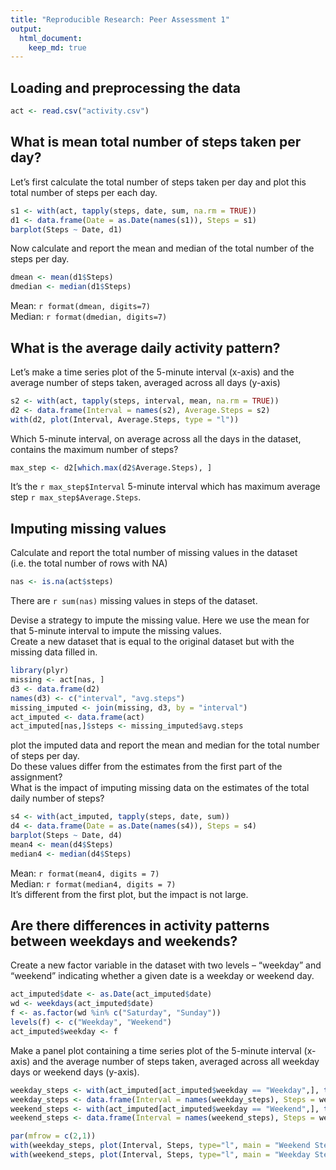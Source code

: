 ```yaml
---
title: "Reproducible Research: Peer Assessment 1"
output: 
  html_document:
    keep_md: true
---
```


## Loading and preprocessing the data
```r
act <- read.csv("activity.csv")
```

## What is mean total number of steps taken per day?
Let's first calculate the total number of steps taken per day and plot this total number of steps per each day.  
```r
s1 <- with(act, tapply(steps, date, sum, na.rm = TRUE))
d1 <- data.frame(Date = as.Date(names(s1)), Steps = s1)
barplot(Steps ~ Date, d1)
```

Now calculate and report the mean and median of the total number of the steps per day.  
```r
dmean <- mean(d1$Steps)
dmedian <- median(d1$Steps)
```
Mean: `r format(dmean, digits=7)`  
Median: `r format(dmedian, digits=7)`

## What is the average daily activity pattern?
Let's make a time series plot of the 5-minute interval (x-axis) and the average number of steps taken, averaged across all days (y-axis)
```r
s2 <- with(act, tapply(steps, interval, mean, na.rm = TRUE))
d2 <- data.frame(Interval = names(s2), Average.Steps = s2)
with(d2, plot(Interval, Average.Steps, type = "l"))
```

Which 5-minute interval, on average across all the days in the dataset, contains the maximum number of steps?  
```r
max_step <- d2[which.max(d2$Average.Steps), ]
```
It's the `r max_step$Interval` 5-minute interval which has maximum average step `r max_step$Average.Steps`.

## Imputing missing values
Calculate and report the total number of missing values in the dataset (i.e. the total number of rows with NA)
```r
nas <- is.na(act$steps)
```
There are `r sum(nas)` missing values in steps of the dataset.

Devise a strategy to impute the missing value. Here we use the mean for that 5-minute interval to impute the missing values.  
Create a new dataset that is equal to the original dataset but with the missing data filled in.
```r
library(plyr)
missing <- act[nas, ]
d3 <- data.frame(d2)
names(d3) <- c("interval", "avg.steps")
missing_imputed <- join(missing, d3, by = "interval")
act_imputed <- data.frame(act)
act_imputed[nas,]$steps <- missing_imputed$avg.steps
```

plot the imputed data and report the mean and median for the total number of steps per day.  
Do these values differ from the estimates from the first part of the assignment?  
What is the impact of imputing missing data on the estimates of the total daily number of steps?
```r
s4 <- with(act_imputed, tapply(steps, date, sum))
d4 <- data.frame(Date = as.Date(names(s4)), Steps = s4)
barplot(Steps ~ Date, d4)
mean4 <- mean(d4$Steps)
median4 <- median(d4$Steps)
```

Mean: `r format(mean4, digits = 7)`  
Median: `r format(median4, digits = 7)`  
It's different from the first plot, but the impact is not large.

## Are there differences in activity patterns between weekdays and weekends?
Create a new factor variable in the dataset with two levels – “weekday” and “weekend” indicating whether a given date is a weekday or weekend day.
```r
act_imputed$date <- as.Date(act_imputed$date)
wd <- weekdays(act_imputed$date)
f <- as.factor(wd %in% c("Saturday", "Sunday"))
levels(f) <- c("Weekday", "Weekend")
act_imputed$weekday <- f
```

Make a panel plot containing a time series plot of the 5-minute interval (x-axis) and the average number of steps taken, averaged across all weekday days or weekend days (y-axis). 
```r
weekday_steps <- with(act_imputed[act_imputed$weekday == "Weekday",], tapply(steps, interval, mean))
weekday_steps <- data.frame(Interval = names(weekday_steps), Steps = weekday_steps, Weekday = "Weekday")
weekend_steps <- with(act_imputed[act_imputed$weekday == "Weekend",], tapply(steps, interval, mean))
weekend_steps <- data.frame(Interval = names(weekend_steps), Steps = weekend_steps, Weekday = "Weekend")

par(mfrow = c(2,1))
with(weekday_steps, plot(Interval, Steps, type="l", main = "Weekend Steps"))
with(weekend_steps, plot(Interval, Steps, type="l", main = "Weekday Steps"))

```
